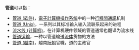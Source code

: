 '''管道'''可以指：

* [[管道_(软件)|管道 (软件)]]，[[電子計算機|電子計算機]][[操作系统|操作系统]]中的一种[[行程間通訊|行程間通訊]]机制
* [[管道_(Unix)|管道 (Unix)]]，一系列以其标准输入输入流联系起来的进程
* [[流水线_(计算机)|流水线 (计算机)]]，在计算机硬件领域的管道通常也翻译为流水线
* [[管输工艺|管道运输]]，一种以管道输送[[流体|流体]]货物的方法
* [[管道_(越南)|管道 (越南)]]，越南[[阮朝|阮朝]]官職，道的主政官
{{disambig|CAT=二字消歧义}}